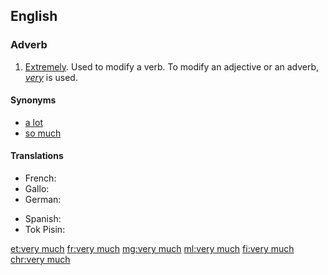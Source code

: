 ==English==

===Adverb===
{{en-adv|head=[[very]] [[much]]}}

# [[extremely|Extremely]]. Used to modify a verb. To modify an adjective or an adverb, ''[[very]]'' is used.

====Synonyms====
* [[a lot]]
* [[so much]]

====Translations====
{{trans-top|extremely}}
* French: {{t+|fr|beaucoup}}
* Gallo: {{t|roa-gal|brav'ment}}
* German: {{t+|de|sehr}}
{{trans-mid}}
* Spanish: {{t+|es|mucho|m}}
* Tok Pisin: {{t|tpi|tumas}}
{{trans-bottom}}

[[et:very much]]
[[fr:very much]]
[[mg:very much]]
[[ml:very much]]
[[fi:very much]]
[[chr:very much]]